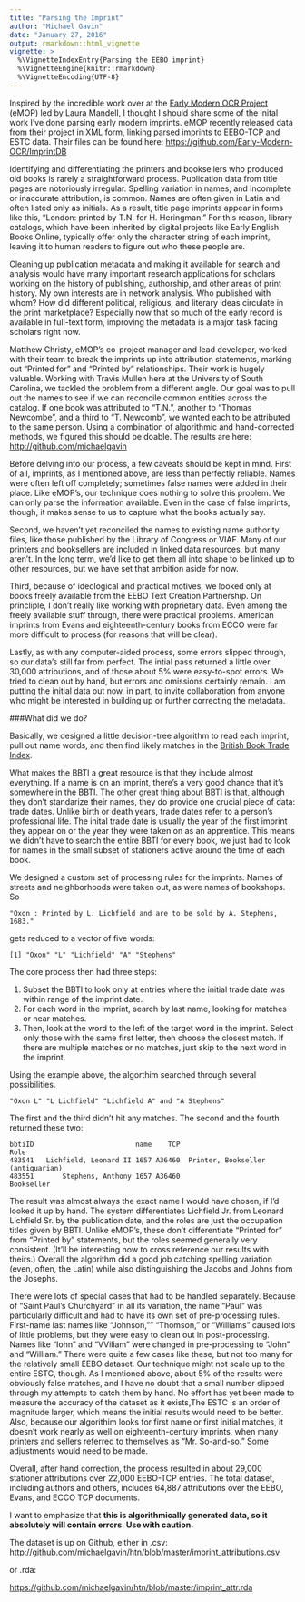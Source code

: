 ```yaml
---
title: "Parsing the Imprint"
author: "Michael Gavin"
date: "January 27, 2016"
output: rmarkdown::html_vignette
vignette: >
  %\VignetteIndexEntry{Parsing the EEBO imprint}
  %\VignetteEngine{knitr::rmarkdown}
  %\VignetteEncoding{UTF-8}
---
```


Inspired by the incredible work over at the [Early Modern OCR Project](http://emop.tamu.edu) (eMOP) led by Laura Mandell, I thought I should share some of the inital work I've done parsing early modern imprints. eMOP recently released data from their project in XML form, linking parsed imprints to EEBO-TCP and ESTC data. Their files can be found here: <https://github.com/Early-Modern-OCR/ImprintDB>

Identifying and differentiating the printers and booksellers who produced old books is rarely a straightforward process. Publication data from title pages are notoriously irregular. Spelling variation in names, and incomplete or inaccurate attribution, is common. Names are often given in Latin and often listed only as initials. As a result, title page imprints appear in forms like this, "London: printed by T.N. for H. Heringman." For this reason, library catalogs, which have been inherited by digital projects like Early English Books Online, typically offer only the character string of each imprint, leaving it to human readers to figure out who these people are.

Cleaning up publication metadata and making it available for search and analysis would have many important research applications for scholars working on the history of publishing, authorship, and other areas of print history. My own interests are in network analysis. Who published with whom? How did different political, religious, and literary ideas circulate in the print marketplace? Especially now that so much of the early record is available in full-text form, improving the metadata is a major task facing scholars right now. 

Matthew Christy, eMOP's co-project manager and lead developer, worked with their team to break the imprints up into attribution statements, marking out "Printed for" and "Printed by" relationships. Their work is hugely valuable. Working with Travis Mullen here at the University of South Carolina, we tackled the problem from a different angle. Our goal was to pull out the names to see if we can reconcile common entities across the catalog. If one book was attributed to "T.N.", another to "Thomas Newcombe", and a third to "T. Newcomb", we wanted each to be attributed to the same person. Using a combination of algorithmic and hand-corrected methods, we figured this should be doable. The results are here: <http://github.com/michaelgavin>

Before delving into our process, a few caveats should be kept in mind. First of all, imprints, as I mentioned above, are less than perfectly reliable. Names were often left off completely; sometimes false names were added in their place. Like eMOP's, our technique does nothing to solve this problem. We can only parse the information available. Even in the case of false imprints, though, it makes sense to us to capture what the books actually say.

Second, we haven't yet reconciled the names to existing name authority files, like those published by the Library of Congress or VIAF. Many of our printers and booksellers are included in linked data resources, but many aren't. In the long term, we'd like to get them all into shape to be linked up to other resources, but we have set that ambition aside for now.

Third, because of ideological and practical motives, we looked only at books freely available from the EEBO Text Creation Partnership. On princliple, I don't really like working with proprietary data. Even among the freely available stuff through, there were practical problems. American imprints from Evans and eighteenth-century books from ECCO were far more difficult to process (for reasons that will be clear).

Lastly, as with any computer-aided process, some errors slipped through, so our data's still far from perfect. The intial pass returned a little over 30,000 attributions, and of those about 5% were easy-to-spot errors. We tried to clean out by hand, but errors and omissions certainly remain. I am putting the initial data out now, in part, to invite collaboration from anyone who might be interested in building up or further correcting the metadata.

###What did we do?

Basically, we designed a little decision-tree algorithm to read each imprint, pull out name words, and then find likely matches in the [British Book Trade Index](http://bbti.bodleian.ox.ac.uk). 

What makes the BBTI a great resource is that they include almost everything. If a name is on an imprint, there's a very good chance that it's somewhere in the BBTI. The other great thing about BBTI is that, although they don't standarize their names, they do provide one crucial piece of data: trade dates. Unlike birth or death years, trade dates refer to a person's professional life. The inital trade date is usually the year of the first imprint they appear on or the year they were taken on as an apprentice. This means we didn't have to search the entire BBTI for every book, we just had to look for names in the small subset of stationers active around the time of each book.

We designed a custom set of processing rules for the imprints. Names of streets and neighborhoods were taken out, as were names of bookshops. So 

```
"Oxon : Printed by L. Lichfield and are to be sold by A. Stephens, 1683."
```
gets reduced to a vector of five words:
```
[1] "Oxon" "L" "Lichfield" "A" "Stephens"
```

The core process then had three steps:

1. Subset the BBTI to look only at entries where the initial trade date was within range of the imprint date.
2. For each word in the imprint, search by last name, looking for matches or near matches.
3. Then, look at the word to the left of the target word in the imprint. Select only those with the same first letter, then choose the closest match. If there are multiple matches or no matches, just skip to the next word in the imprint.

Using the example above, the algorthim searched through several possibilities.
```
"Oxon L" "L Lichfield" "Lichfield A" and "A Stephens"
```
The first and the third didn't hit any matches. The second and the fourth returned these two:

```
bbtiID                         name    TCP                               Role
483541   Lichfield, Leonard II 1657 A36460  Printer, Bookseller (antiquarian)
483551       Stephens, Anthony 1657 A36460                         Bookseller
```
The result was almost always the exact name I would have chosen, if I'd looked it up by hand. The system differentiates Lichfield Jr. from Leonard Lichfield Sr. by the publication date, and the roles are just the occupation titles given by BBTI. Unlike eMOP's, these don't differentiate "Printed for" from "Printed by" statements, but the roles seemed generally very consistent. (It'll be interesting now to cross reference our results with theirs.) Overall the algorithm did a good job catching spelling variation (even, often, the Latin) while also distinguishing the Jacobs and Johns from the Josephs.

There were lots of special cases that had to be handled separately. Because of "Saint Paul's Churchyard" in all its variation, the name "Paul" was particularly difficult and had to have its own set of pre-processing rules. First-name last names like "Johnson,"" "Thomson," or "Williams" caused lots of little problems, but they were easy to clean out in post-processing. Names like "Iohn" and "VViliam" were changed in pre-processing to "John" and "William." There were quite a few cases like these, but not too many for the relatively small EEBO dataset. Our technique might not scale up to the entire ESTC, though. As I mentioned above, about 5% of the results were obviously false matches, and I have no doubt that a small number slipped through my attempts to catch them by hand. No effort has yet been made to measure the accuracy of the dataset as it exists,The ESTC is an order of magnitude larger, which means the initial results would need to be better. Also, because our algorithim looks for first name or first initial matches, it doesn't work nearly as well on eighteenth-century imprints, when many printers and sellers referred to themselves as "Mr. So-and-so." Some adjustments would need to be made.

Overall, after hand correction, the process resulted in about 29,000 stationer attributions over 22,000 EEBO-TCP entries. The total dataset, including authors and others, includes 64,887 attributions over the EEBO, Evans, and ECCO TCP documents.


I want to emphasize that **this is algorithmically generated data, so it absolutely will contain errors. Use with caution.**

The dataset is up on Github, either in .csv: <http://github.com/michaelgavin/htn/blob/master/imprint_attributions.csv>

or .rda:

<https://github.com/michaelgavin/htn/blob/master/imprint_attr.rda>